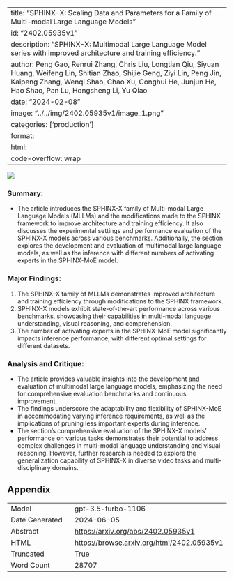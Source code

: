
---
title: "SPHINX-X: Scaling Data and Parameters for a Family of Multi-modal Large Language Models"
id: "2402.05935v1"
description: "SPHINX-X: Multimodal Large Language Model series with improved architecture and training efficiency."
author: Peng Gao, Renrui Zhang, Chris Liu, Longtian Qiu, Siyuan Huang, Weifeng Lin, Shitian Zhao, Shijie Geng, Ziyi Lin, Peng Jin, Kaipeng Zhang, Wenqi Shao, Chao Xu, Conghui He, Junjun He, Hao Shao, Pan Lu, Hongsheng Li, Yu Qiao
date: "2024-02-08"
image: "../../img/2402.05935v1/image_1.png"
categories: ['production']
format:
  html:
    code-overflow: wrap
---

![](../../img/2402.05935v1/image_1.png)

### Summary:
- The article introduces the SPHINX-X family of Multi-modal Large Language Models (MLLMs) and the modifications made to the SPHINX framework to improve architecture and training efficiency. It also discusses the experimental settings and performance evaluation of the SPHINX-X models across various benchmarks. Additionally, the section explores the development and evaluation of multimodal large language models, as well as the inference with different numbers of activating experts in the SPHINX-MoE model.

### Major Findings:
1. The SPHINX-X family of MLLMs demonstrates improved architecture and training efficiency through modifications to the SPHINX framework.
2. SPHINX-X models exhibit state-of-the-art performance across various benchmarks, showcasing their capabilities in multi-modal language understanding, visual reasoning, and comprehension.
3. The number of activating experts in the SPHINX-MoE model significantly impacts inference performance, with different optimal settings for different datasets.

### Analysis and Critique:
- The article provides valuable insights into the development and evaluation of multimodal large language models, emphasizing the need for comprehensive evaluation benchmarks and continuous improvement.
- The findings underscore the adaptability and flexibility of SPHINX-MoE in accommodating varying inference requirements, as well as the implications of pruning less important experts during inference.
- The section's comprehensive evaluation of the SPHINX-X models' performance on various tasks demonstrates their potential to address complex challenges in multi-modal language understanding and visual reasoning. However, further research is needed to explore the generalization capability of SPHINX-X in diverse video tasks and multi-disciplinary domains.

## Appendix

|          |          |
|----------|----------|
| Model     | gpt-3.5-turbo-1106       |
| Date Generated     | 2024-06-05       |
| Abstract | [https://arxiv.org/abs/2402.05935v1](https://arxiv.org/abs/2402.05935v1)        |
| HTML     | [https://browse.arxiv.org/html/2402.05935v1](https://browse.arxiv.org/html/2402.05935v1)       |
| Truncated       | True       |
| Word Count       | 28707       |